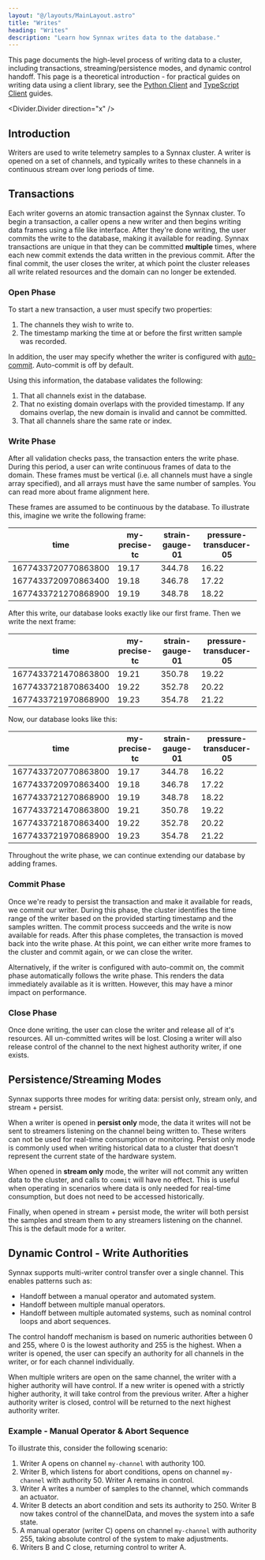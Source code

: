 ```yaml
---
layout: "@/layouts/MainLayout.astro"
title: "Writes"
heading: "Writes"
description: "Learn how Synnax writes data to the database."
---
```


This page documents the high-level process of writing data to a cluster, including 
transactions, streaming/persistence modes, and dynamic control handoff. This page is a 
theoretical introduction - for practical guides on writing data using a client library,
see the [Python Client](../python-client/write-data) 
and [TypeScript Client](../typescript-client/write-data) guides.

<Divider.Divider direction="x" />

## Introduction

Writers are used to write telemetry samples to a Synnax cluster. A writer is opened on
a set of channels, and typically writes to these channels in a continuous stream over
long periods of time. 

## Transactions

Each writer governs an atomic transaction against the Synnax cluster. To begin a 
transaction, a caller opens a new writer and then begins writing data frames using a 
file like interface. After they're done writing, the user commits the write to the
database, making it available for reading. Synnax transactions are unique in
that they can be committed **multiple** times, where each new commit extends the
data written in the previous commit. After the final commit, the user closes the
writer, at which point the cluster releases all write related resources and the
domain can no longer be extended.

### Open Phase

To start a new transaction, a user must specify two properties:

1. The channels they wish to write to.
2. The timestamp marking the time at or before the first written sample was recorded.

In addition, the user may specify whether the writer is configured with
[auto-commit](write#commit-phase). Auto-commit is off by default.

Using this information, the database validates the following:

1. That all channels exist in the database.
2. That no existing domain overlaps with the provided timestamp. If any domains
   overlap, the new domain is invalid and cannot be committed.
3. That all channels share the same rate or index.

### Write Phase

After all validation checks pass, the transaction enters the write phase. During
this period, a user can write continuous frames of data to the domain. These
frames must be vertical (i.e. all channels must have a single array specified),
and all arrays must have the same number of samples. You can read more about
frame alignment here.

These frames are assumed to be continuous by the database. To illustrate this,
imagine we write the following frame:

| time                | my-precise-tc | strain-gauge-01 | pressure-transducer-05 |
| ------------------- | ------------- | --------------- | ---------------------- |
| 1677433720770863800 | 19.17         | 344.78          | 16.22                  |
| 1677433720970863400 | 19.18         | 346.78          | 17.22                  |
| 1677433721270868900 | 19.19         | 348.78          | 18.22                  |

After this write, our database looks exactly like our first frame. Then we write
the next frame:

| time                | my-precise-tc | strain-gauge-01 | pressure-transducer-05 |
| ------------------- | ------------- | --------------- | ---------------------- |
| 1677433721470863800 | 19.21         | 350.78          | 19.22                  |
| 1677433721870863400 | 19.22         | 352.78          | 20.22                  |
| 1677433721970868900 | 19.23         | 354.78          | 21.22                  |

Now, our database looks like this:

| time                | my-precise-tc | strain-gauge-01 | pressure-transducer-05 |
| ------------------- | ------------- | --------------- | ---------------------- |
| 1677433720770863800 | 19.17         | 344.78          | 16.22                  |
| 1677433720970863400 | 19.18         | 346.78          | 17.22                  |
| 1677433721270868900 | 19.19         | 348.78          | 18.22                  |
| 1677433721470863800 | 19.21         | 350.78          | 19.22                  |
| 1677433721870863400 | 19.22         | 352.78          | 20.22                  |
| 1677433721970868900 | 19.23         | 354.78          | 21.22                  |

Throughout the write phase, we can continue extending our database by adding
frames.

### Commit Phase

Once we're ready to persist the transaction and make it available for reads, we
commit our writer. During this phase, the cluster identifies the time range of
the writer based on the provided starting timestamp and the samples written. The
commit process succeeds and the write is now available for reads. After this
phase completes, the transaction is moved back into the write phase. At this
point, we can either write more frames to the cluster and commit again, or we
can close the writer.

Alternatively, if the writer is configured with auto-commit on, the commit phase
automatically follows the write phase. This renders the data immediately
available as it is written. However, this may have a minor impact on
performance.

### Close Phase

Once done writing, the user can close the writer and release all of it's
resources. All un-committed writes will be lost. Closing a writer will also release
control of the channel to the next highest authority writer, if one exists.

## Persistence/Streaming Modes

Synnax supports three modes for writing data: persist only, stream only, and stream + persist. 

When a writer is opened in **persist only** mode, the data it writes will not be sent to 
streamers listening on the channel being written to. These writers can not be used for 
real-time consumption or monitoring. Persist only mode is commonly used when writing 
historical data to a cluster that doesn't represent the current state of the hardware system.

When opened in **stream only** mode, the writer will not commit any written data to the cluster,
and calls to `commit` will have no effect. This is useful when operating in scenarios
where data is only needed for real-time consumption, but does not need to be accessed
historically.

Finally, when opened in stream + persist mode, the writer will both persist the samples
and stream them to any streamers listening on the channel. This is the default mode for 
a writer.

## Dynamic Control - Write Authorities

Synnax supports multi-writer control transfer over a single channel. This enables patterns
such as:

- Handoff between a manual operator and automated system.
- Handoff between multiple manual operators.
- Handoff between multiple automated systems, such as nominal control loops and abort sequences. 

The control handoff mechanism is based on numeric authorities between 0 and 255, where 
0 is the lowest authority and 255 is the highest. When a writer is opened, the user
can specify an authority for all channels in the writer, or for each channel individually.

When multiple writers are open on the same channel, the writer with a higher authority
will have control. If a new writer is opened with a strictly higher authority, it will
take control from the previous writer. After a higher authority writer is closed, control
will be returned to the next highest authority writer.

### Example - Manual Operator & Abort Sequence

To illustrate this, consider the following scenario:

1. Writer A opens on channel `my-channel` with authority 100.
2. Writer B, which listens for abort conditions, opens on channel `my-channel` with 
authority 50. Writer A remains in control.
4. Writer A writes a number of samples to the channel, which commands an actuator. 
5. Writer B detects an abort condition and sets its authority to 250. Writer B now
takes control of the channelData, and moves the system into a safe state.
6. A manual operator (writer C) opens on channel `my-channel` with authority 255, taking
absolute control of the system to make adjustments.
7. Writers B and C close, returning control to writer A.
